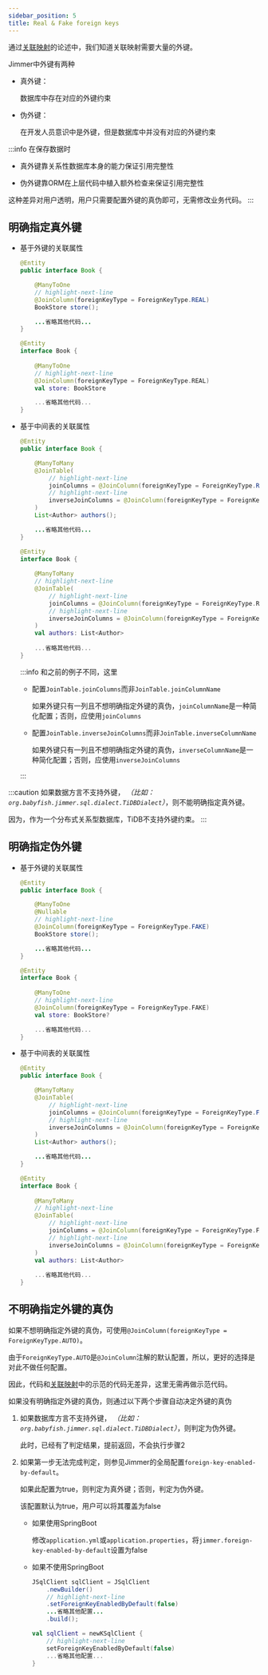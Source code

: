 ```yaml
---
sidebar_position: 5
title: Real & Fake foreign keys
---
```



通过[关联映射](./association)的论述中，我们知道关联映射需要大量的外键。

Jimmer中外键有两种

-   真外键：

    数据库中存在对应的外键约束

-   伪外键：

    在开发人员意识中是外键，但是数据库中并没有对应的外键约束

:::info
在保存数据时

-   真外键靠关系性数据库本身的能力保证引用完整性

-   伪外键靠ORM在上层代码中植入额外检查来保证引用完整性

这种差异对用户透明，用户只需要配置外键的真伪即可，无需修改业务代码。
:::

## 明确指定真外键

-   基于外键的关联属性

    <Tabs groupId="language">
    <TabItem value="java" label="Java">

    ```java title="Book.java"
    @Entity
    public interface Book {

        @ManyToOne
        // highlight-next-line
        @JoinColumn(foreignKeyType = ForeignKeyType.REAL)
        BookStore store();

        ...省略其他代码...
    }
    ```

    </TabItem>
    <TabItem value="kotlin" label="Kotlin">

    ```kotlin title="Book.kt"
    @Entity
    interface Book {
        
        @ManyToOne
        // highlight-next-line
        @JoinColumn(foreignKeyType = ForeignKeyType.REAL)
        val store: BookStore

        ...省略其他代码...
    }
    ```

    </TabItem>
    </Tabs>

-   基于中间表的关联属性

    <Tabs groupId="language">
    <TabItem value="java" label="Java">

    ```java title="Book.java"
    @Entity
    public interface Book {

        @ManyToMany
        @JoinTable(
            // highlight-next-line
            joinColumns = @JoinColumn(foreignKeyType = ForeignKeyType.REAL),
            // highlight-next-line
            inverseJoinColumns = @JoinColumn(foreignKeyType = ForeignKeyType.REAL)
        )
        List<Author> authors();

        ...省略其他代码...
    }
    ```

    </TabItem>
    <TabItem value="kotlin" label="Kotlin">

    ```kotlin title="Book.kt"
    @Entity
    interface Book {
        
        @ManyToMany
        // highlight-next-line
        @JoinTable(
            // highlight-next-line
            joinColumns = @JoinColumn(foreignKeyType = ForeignKeyType.REAL),
            // highlight-next-line
            inverseJoinColumns = @JoinColumn(foreignKeyType = ForeignKeyType.REAL)
        )
        val authors: List<Author>
        
        ...省略其他代码...
    }
    ```

    </TabItem>
    </Tabs>

    :::info
    和之前的例子不同，这里
    
    -   配置`JoinTable.joinColumns`而非`JoinTable.joinColumnName`

        如果外键只有一列且不想明确指定外键的真伪，`joinColumnName`是一种简化配置；否则，应使用`joinColumns`

    -   配置`JoinTable.inverseJoinColumns`而非`JoinTable.inverseColumnName`

        如果外键只有一列且不想明确指定外键的真伪，`inverseColumnName`是一种简化配置；否则，应使用`inverseJoinColumns`

    :::

:::caution
如果数据方言不支持外键， *（比如：`org.babyfish.jimmer.sql.dialect.TiDBDialect`）*，则不能明确指定真外键。

因为，作为一个分布式关系型数据库，TiDB不支持外键约束。
:::

## 明确指定伪外键

-   基于外键的关联属性

    <Tabs groupId="language">
    <TabItem value="java" label="Java">

    ```java title="Book.java"
    @Entity
    public interface Book {

        @ManyToOne
        @Nullable
        // highlight-next-line
        @JoinColumn(foreignKeyType = ForeignKeyType.FAKE)
        BookStore store();

        ...省略其他代码...
    }
    ```

    </TabItem>
    <TabItem value="kotlin" label="Kotlin">

    ```kotlin title="Book.kt"
    @Entity
    interface Book {
        
        @ManyToOne
        // highlight-next-line
        @JoinColumn(foreignKeyType = ForeignKeyType.FAKE)
        val store: BookStore?

        ...省略其他代码...
    }
    ```

    </TabItem>
    </Tabs>

-   基于中间表的关联属性

    <Tabs groupId="language">
    <TabItem value="java" label="Java">

    ```java title="Book.java"
    @Entity
    public interface Book {

        @ManyToMany
        @JoinTable(
            // highlight-next-line
            joinColumns = @JoinColumn(foreignKeyType = ForeignKeyType.FAKE),
            // highlight-next-line
            inverseJoinColumns = @JoinColumn(foreignKeyType = ForeignKeyType.FAKE)
        )
        List<Author> authors();

        ...省略其他代码...
    }
    ```

    </TabItem>
    <TabItem value="kotlin" label="Kotlin">

    ```kotlin title="Book.kt"
    @Entity
    interface Book {
        
        @ManyToMany
        // highlight-next-line
        @JoinTable(
            // highlight-next-line
            joinColumns = @JoinColumn(foreignKeyType = ForeignKeyType.FAKE),
            // highlight-next-line
            inverseJoinColumns = @JoinColumn(foreignKeyType = ForeignKeyType.FAKE)
        )
        val authors: List<Author>
        
        ...省略其他代码...
    }
    ```

    </TabItem>
    </Tabs>

## 不明确指定外键的真伪

如果不想明确指定外键的真伪，可使用`@JoinColumn(foreignKeyType = ForeignKeyType.AUTO)`。

由于`ForeignKeyType.AUTO`是`@JoinColumn`注解的默认配置，所以，更好的选择是对此不做任何配置。

因此，代码和[关联映射](./association)中的示范的代码无差异，这里无需再做示范代码。

如果没有明确指定外键的真伪，则通过以下两个步骤自动决定外键的真伪

1.  如果数据库方言不支持外键， *（比如：`org.babyfish.jimmer.sql.dialect.TiDBDialect`）*，则判定为伪外键。

    此时，已经有了判定结果，提前返回，不会执行步骤2

2.  如果第一步无法完成判定，则参见Jimmer的全局配置`foreign-key-enabled-by-default`。

    如果此配置为true，则判定为真外键；否则，判定为伪外键。

    该配置默认为true，用户可以将其覆盖为false

    -   如果使用SpringBoot

        修改`application.yml`或`application.properties`，将`jimmer.foreign-key-enabled-by-default`设置为false

    -   如果不使用SpringBoot

        <Tabs groupId="language">
        <TabItem value="java" label="Java">

        ```java
        JSqlClient sqlClient = JSqlClient
            .newBuilder()
            // highlight-next-line
            .setForeignKeyEnabledByDefault(false)
            ...省略其他配置...
            .build();
        ```

        </TabItem>
        <TabItem value="kotlin" label="Kotlin">

        ```kotlin
        val sqlClient = newKSqlClient {
            // highlight-next-line
            setForeignKeyEnabledByDefault(false)
            ...省略其他配置...
        }
        ```

        </TabItem>
        </Tabs>

